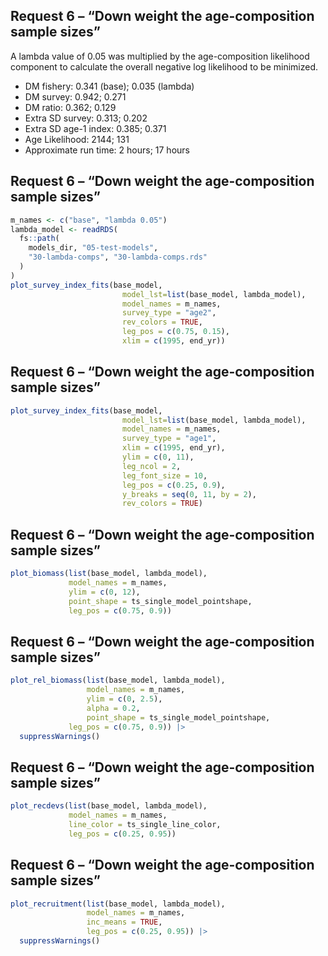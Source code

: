 ## Request 6 -- "Down weight the age-composition sample sizes"

A lambda value of 0.05 was multiplied by the age-composition likelihood
component to calculate the overall negative log likelihood to be minimized.

* DM fishery: 0.341 (base); 0.035 (lambda)
* DM survey: 0.942; 0.271
* DM ratio: 0.362; 0.129
* Extra SD survey: 0.313; 0.202
* Extra SD age-1 index: 0.385; 0.371
* Age Likelihood: 2144; 131
* Approximate run time: 2 hours; 17 hours

## Request 6 -- "Down weight the age-composition sample sizes" 
```r
m_names <- c("base", "lambda 0.05")
lambda_model <- readRDS(
  fs::path(
    models_dir, "05-test-models",
    "30-lambda-comps", "30-lambda-comps.rds"
  )
)
plot_survey_index_fits(base_model,
                         model_lst=list(base_model, lambda_model),
                         model_names = m_names,
                         survey_type = "age2",
                         rev_colors = TRUE,
                         leg_pos = c(0.75, 0.15),
                         xlim = c(1995, end_yr))
```

## Request 6 -- "Down weight the age-composition sample sizes"
```r
plot_survey_index_fits(base_model,
                         model_lst=list(base_model, lambda_model),
                         model_names = m_names,
                         survey_type = "age1",
                         xlim = c(1995, end_yr),
                         ylim = c(0, 11),
                         leg_ncol = 2,
                         leg_font_size = 10,
                         leg_pos = c(0.25, 0.9),
                         y_breaks = seq(0, 11, by = 2),
                         rev_colors = TRUE)
```

## Request 6 -- "Down weight the age-composition sample sizes"
```r
plot_biomass(list(base_model, lambda_model),
             model_names = m_names,
             ylim = c(0, 12),
             point_shape = ts_single_model_pointshape,
             leg_pos = c(0.75, 0.9))
```

## Request 6 -- "Down weight the age-composition sample sizes"
```r
plot_rel_biomass(list(base_model, lambda_model),
                 model_names = m_names,
                 ylim = c(0, 2.5),
                 alpha = 0.2,
                 point_shape = ts_single_model_pointshape,
             leg_pos = c(0.75, 0.9)) |>
  suppressWarnings()
```

## Request 6 -- "Down weight the age-composition sample sizes"
```r
plot_recdevs(list(base_model, lambda_model),
             model_names = m_names,
             line_color = ts_single_line_color,
             leg_pos = c(0.25, 0.95))
```

## Request 6 -- "Down weight the age-composition sample sizes"
```r
plot_recruitment(list(base_model, lambda_model),
                 model_names = m_names,
                 inc_means = TRUE,
                 leg_pos = c(0.25, 0.95)) |>
  suppressWarnings()
```